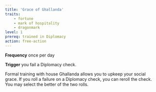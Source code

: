 ```yaml
---
title: 'Grace of Ghallanda'
traits:
    - fortune
    - mark of hospitality
    - dragonmark
level: 1
prereq: trained in Diplomacy
action: free-action
---
```


**Frequency** once per day

**Trigger** you fail a Diplomacy check.

Formal training with house Ghallanda allows you to upkeep your social grace. If you roll a failure on a Diplomacy check, you can reroll the check. You may select the better of the two rolls.
